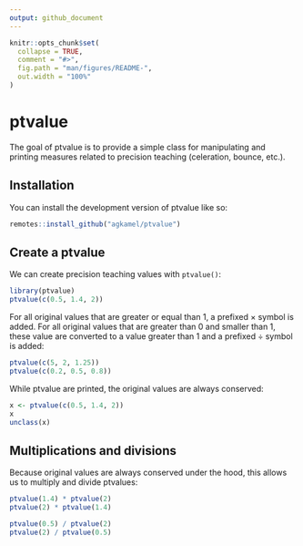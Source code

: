 ```yaml
---
output: github_document
---
```


<!-- README.md is generated from README.Rmd. Please edit that file -->

```r
knitr::opts_chunk$set(
  collapse = TRUE,
  comment = "#>",
  fig.path = "man/figures/README-",
  out.width = "100%"
)
```

# ptvalue

<!-- badges: start -->
<!-- badges: end -->

The goal of ptvalue is to provide a simple class for manipulating and printing measures related to precision teaching (celeration, bounce, etc.).

## Installation

You can install the development version of ptvalue like so:

``` r
remotes::install_github("agkamel/ptvalue")
```

## Create a ptvalue

We can create precision teaching values with `ptvalue()`:

```r
library(ptvalue)
ptvalue(c(0.5, 1.4, 2))
```

For all original values that are greater or equal than $1$, a prefixed $\times$ symbol is added. For all original values that are greater than $0$ and smaller than $1$, these value are converted to a value greater than $1$ and a prefixed $\div$ symbol is added:

```r
ptvalue(c(5, 2, 1.25))
ptvalue(c(0.2, 0.5, 0.8))
```

While ptvalue are printed, the original values are always conserved:

```r
x <- ptvalue(c(0.5, 1.4, 2))
x
unclass(x)
```

## Multiplications and divisions

Because original values are always conserved under the hood, this allows us to multiply and divide ptvalues:

```r
ptvalue(1.4) * ptvalue(2)
ptvalue(2) * ptvalue(1.4)

ptvalue(0.5) / ptvalue(2)
ptvalue(2) / ptvalue(0.5)
```


